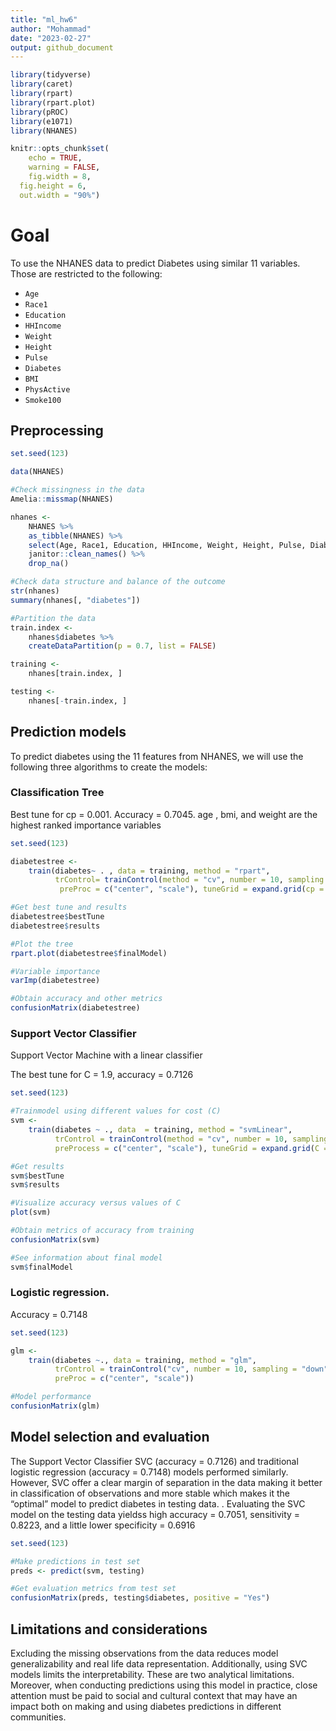 ```yaml
---
title: "ml_hw6"
author: "Mohammad"
date: "2023-02-27"
output: github_document
---
```


```r
library(tidyverse)
library(caret)
library(rpart)
library(rpart.plot)
library(pROC)
library(e1071)
library(NHANES)

knitr::opts_chunk$set(
	echo = TRUE,
	warning = FALSE,
	fig.width = 8, 
  fig.height = 6,
  out.width = "90%")
```


# Goal

To use the NHANES data to predict Diabetes using similar 11 variables. Those are restricted to the following:

* `Age`
* `Race1`
* `Education`
* `HHIncome`
* `Weight`
* `Height`
* `Pulse`
* `Diabetes` 
* `BMI`
* `PhysActive`
* `Smoke100`


## Preprocessing

```r
set.seed(123)

data(NHANES)

#Check missingness in the data
Amelia::missmap(NHANES)

nhanes <-
    NHANES %>% 
    as_tibble(NHANES) %>% 
    select(Age, Race1, Education, HHIncome, Weight, Height, Pulse, Diabetes, BMI, PhysActive, Smoke100) %>% 
    janitor::clean_names() %>% 
    drop_na()

#Check data structure and balance of the outcome
str(nhanes)
summary(nhanes[, "diabetes"])

#Partition the data
train.index <- 
    nhanes$diabetes %>% 
    createDataPartition(p = 0.7, list = FALSE)

training <- 
    nhanes[train.index, ]

testing <- 
    nhanes[-train.index, ]
```


## Prediction models 

To predict diabetes using the 11 features from NHANES, we will use the following three algorithms to create the models:

### Classification Tree

Best tune for cp = 0.001. Accuracy = 0.7045. age , bmi, and weight are the highest ranked importance variables 

```r
set.seed(123)

diabetestree <-
    train(diabetes~ . , data = training, method = "rpart", 
          trControl= trainControl(method = "cv", number = 10, sampling = "down"), 
           preProc = c("center", "scale"), tuneGrid = expand.grid(cp = seq(0.001, 0.3, by = 0.01)))

#Get best tune and results 
diabetestree$bestTune
diabetestree$results

#Plot the tree
rpart.plot(diabetestree$finalModel)

#Variable importance
varImp(diabetestree)

#Obtain accuracy and other metrics
confusionMatrix(diabetestree)
```


### Support Vector Classifier 

Support Vector Machine with a linear classifier

The best tune for C = 1.9, accuracy = 0.7126

```r
set.seed(123)

#Trainmodel using different values for cost (C)
svm <- 
    train(diabetes ~ ., data  = training, method = "svmLinear",
          trControl = trainControl(method = "cv", number = 10, sampling = "down"), 
          preProcess = c("center", "scale"), tuneGrid = expand.grid(C = seq(0.001, 2, length = 30)))

#Get results
svm$bestTune
svm$results

#Visualize accuracy versus values of C
plot(svm)

#Obtain metrics of accuracy from training
confusionMatrix(svm)

#See information about final model
svm$finalModel
```

### Logistic regression.

Accuracy = 0.7148

```r
set.seed(123) 

glm <-
    train(diabetes ~., data = training, method = "glm",
          trControl = trainControl("cv", number = 10, sampling = "down"),  family = "binomial",
          preProc = c("center", "scale"))

#Model performance
confusionMatrix(glm)
```


## Model selection and evaluation

The Support Vector Classifier SVC (accuracy = 0.7126) and traditional logistic regression (accuracy = 0.7148) models performed similarly. However, SVC offer a clear margin of separation in the data making it better in classification of observations and more stable which makes it the "optimal" model to predict diabetes in testing data. . Evaluating the SVC model on the testing data yieldss high accuracy =  0.7051, sensitivity = 0.8223, and a little lower specificity = 0.6916
 
 
```r
set.seed(123)

#Make predictions in test set
preds <- predict(svm, testing)

#Get evaluation metrics from test set
confusionMatrix(preds, testing$diabetes, positive = "Yes")
```

## Limitations and considerations

Excluding the missing observations from the data reduces model generalizability and real life data representation. Additionally, using SVC models limits the interpretability. These are two analytical limitations. Moreover, when conducting predictions using this model in practice, close attention must be paid to social and cultural context that may have an impact both on making and using diabetes  predictions in different communities. 
